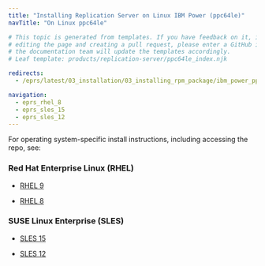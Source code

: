 ```yaml
---
title: "Installing Replication Server on Linux IBM Power (ppc64le)"
navTitle: "On Linux ppc64le"

# This topic is generated from templates. If you have feedback on it, instead of
# editing the page and creating a pull request, please enter a GitHub issue and
# the documentation team will update the templates accordingly.
# Leaf template: products/replication-server/ppc64le_index.njk

redirects:
  - /eprs/latest/03_installation/03_installing_rpm_package/ibm_power_ppc64le/

navigation:
  - eprs_rhel_8
  - eprs_sles_15
  - eprs_sles_12
---
```


For operating system-specific install instructions, including accessing the repo, see:

### Red Hat Enterprise Linux (RHEL)

- [RHEL 9](eprs_rhel_9)

- [RHEL 8](eprs_rhel_8)

### SUSE Linux Enterprise (SLES)

- [SLES 15](eprs_sles_15)

- [SLES 12](eprs_sles_12)
